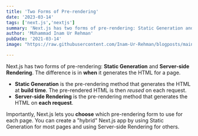 ```yaml
---
title: 'Two Forms of Pre-rendering'
date: '2023-03-14'
tags: ['next.js','nextjs']
summary: 'Next.js has two forms of pre-rendering: Static Generation and Server-side Rendering. The difference is in when it generates the HTML for a page.'
author: 'MUhammad Inam Ur Rehman'
pubDate: '2021-03-14'
image: "https://raw.githubusercontent.com/Inam-Ur-Rehman/blogposts/main/images/thumbnail.png"

---
```


Next.js has two forms of pre-rendering: **Static Generation** and **Server-side Rendering**. The difference is in **when** it generates the HTML for a page.

- **Static Generation** is the pre-rendering method that generates the HTML at **build time**. The pre-rendered HTML is then _reused_ on each request.
- **Server-side Rendering** is the pre-rendering method that generates the HTML on **each request**.

Importantly, Next.js lets you **choose** which pre-rendering form to use for each page. You can create a "hybrid" Next.js app by using Static Generation for most pages and using Server-side Rendering for others.
